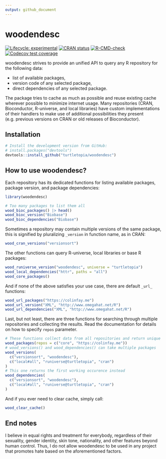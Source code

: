 ```yaml
---
output: github_document
---
```


# woodendesc

<!-- badges: start -->
[![Lifecycle: experimental](https://img.shields.io/badge/lifecycle-experimental-orange.svg)](https://lifecycle.r-lib.org/articles/stages.html#experimental)
[![CRAN status](https://www.r-pkg.org/badges/version-last-release/woodendesc)](https://CRAN.R-project.org/package=woodendesc)
[![R-CMD-check](https://github.com/turtletopia/woodendesc/workflows/R-CMD-check/badge.svg)](https://github.com/turtletopia/woodendesc/actions)
[![Codecov test coverage](https://codecov.io/gh/turtletopia/woodendesc/branch/master/graph/badge.svg)](https://codecov.io/gh/turtletopia/woodendesc?branch=master)
<!-- badges: end -->

woodendesc strives to provide an unified API to query any R repository for the following data:

* list of available packages,
* version code of any selected package,
* direct dependencies of any selected package.

The package tries to cache as much as possible and reuse existing cache wherever possible to minimize internet usage. Many repositories (CRAN, Bioconductor, R-universe, and local libraries) have custom implementations of their handlers to make use of additional possibilities they present (e.g. previous versions on CRAN or old releases of Bioconductor).

## Installation

```r
# Install the development version from GitHub:
# install.packages("devtools")
devtools::install_github("turtletopia/woodendesc")
```

## How to use woodendesc?

Each repository has its dedicated functions for listing available packages, package version, and package dependencies:

```r
library(woodendesc)

# Too many packages to list them all
wood_bioc_packages() |> head()
wood_bioc_version("Biobase")
wood_bioc_dependencies("Biobase")
```

Sometimes a repository may contain multiple versions of the same package, this is signified by pluralizing `_version` in function name, as in CRAN:

```r
wood_cran_versions("versionsort")
```

The other functions can query R-universe, local libraries or base R packages:

```r
wood_runiverse_version("woodendesc", universe = "turtletopia")
wood_local_dependencies("httr", paths = "all")
wood_core_packages()
```

And if none of the above satisfies your use case, there are default `_url_` functions:

```r
wood_url_packages("https://colinfay.me")
wood_url_version("XML", "http://www.omegahat.net/R")
wood_url_dependencies("XML", "http://www.omegahat.net/R")
```

Last, but not least, there are three functions for searching through multiple repositories and collecting the results. Read the documentation for details on how to specify `repos` parameter.

```r
# These functions collect data from all repositories and return unique elements
wood_packages(repos = c("core", "https://colinfay.me"))
# wood_versions() and wood_dependencies() can take multiple packages
wood_versions(
  c("versionsort", "woodendesc"),
  c("local#all", "runiverse@turtletopia", "cran")
)
# This one returns the first working occurence instead
wood_dependencies(
  c("versionsort", "woodendesc"),
  c("local#all", "runiverse@turtletopia", "cran")
)
```

And if you ever need to clear cache, simply call:

```r
wood_clear_cache()
```

## End notes

I believe in equal rights and treatment for everybody, regardless of their sexuality, gender identity, skin tone, nationality, and other features beyond human control. Thus, I do not allow woodendesc to be used in any project that promotes hate based on the aforementioned factors.
